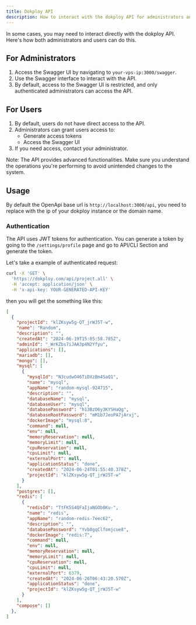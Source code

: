 ```yaml
---
title: Dokploy API
description: How to interact with the dokploy API for administrators and users
---
```


In some cases, you may need to interact directly with the dokploy API. Here's how both administrators and users can do this.

## For Administrators

1. Access the Swagger UI by navigating to `your-vps-ip:3000/swagger`.
2. Use the Swagger interface to interact with the API.
3. By default, access to the Swagger UI is restricted, and only authenticated administrators can access the API.

## For Users

1. By default, users do not have direct access to the API.
2. Administrators can grant users access to:
   - Generate access tokens
   - Access the Swagger UI
3. If you need access, contact your administrator.

Note: The API provides advanced functionalities. Make sure you understand the operations you're performing to avoid unintended changes to the system.

## Usage

By default the OpenApi base url is `http://localhost:3000/api`, you need to replace with the ip of your dokploy instance or the domain name.

### Authentication

The API uses JWT tokens for authentication. You can generate a token by going to the `/settings/profile` page and go to API/CLI Section and generate the token.

Let's take a example of authenticated request:
```bash
curl -X 'GET' \
  'https://dokploy.com/api/project.all' \
  -H 'accept: application/json' \
  -H 'x-api-key: YOUR-GENERATED-API-KEY'
```
then you will get the something like this:

```json
[
  {
    "projectId": "klZKsyw5g-QT_jrWJ5T-w",
    "name": "Random",
    "description": "",
    "createdAt": "2024-06-19T15:05:58.785Z",
    "adminId": "_WrKZbs7iJAA3p4N2Yfyu",
    "applications": [],
    "mariadb": [],
    "mongo": [],
    "mysql": [
      {
        "mysqlId": "N3cudwO46TiDXzBm4SaQ1",
        "name": "mysql",
        "appName": "random-mysql-924715",
        "description": "",
        "databaseName": "mysql",
        "databaseUser": "mysql",
        "databasePassword": "h13BzO6y3KYSHaQg",
        "databaseRootPassword": "mM1b7JeoPA7jArxj",
        "dockerImage": "mysql:8",
        "command": null,
        "env": null,
        "memoryReservation": null,
        "memoryLimit": null,
        "cpuReservation": null,
        "cpuLimit": null,
        "externalPort": null,
        "applicationStatus": "done",
        "createdAt": "2024-06-24T01:55:40.378Z",
        "projectId": "klZKsyw5g-QT_jrWJ5T-w"
      }
    ],
    "postgres": [],
    "redis": [
      {
        "redisId": "TtFK5S4QFaIjaNGOb8Ku-",
        "name": "redis",
        "appName": "random-redis-7eec62",
        "description": "",
        "databasePassword": "Yvb8gqClfomjcue8",
        "dockerImage": "redis:7",
        "command": null,
        "env": null,
        "memoryReservation": null,
        "memoryLimit": null,
        "cpuReservation": null,
        "cpuLimit": null,
        "externalPort": 6379,
        "createdAt": "2024-06-26T06:43:20.570Z",
        "applicationStatus": "done",
        "projectId": "klZKsyw5g-QT_jrWJ5T-w"
      }
    ],
    "compose": []
  },
]
```